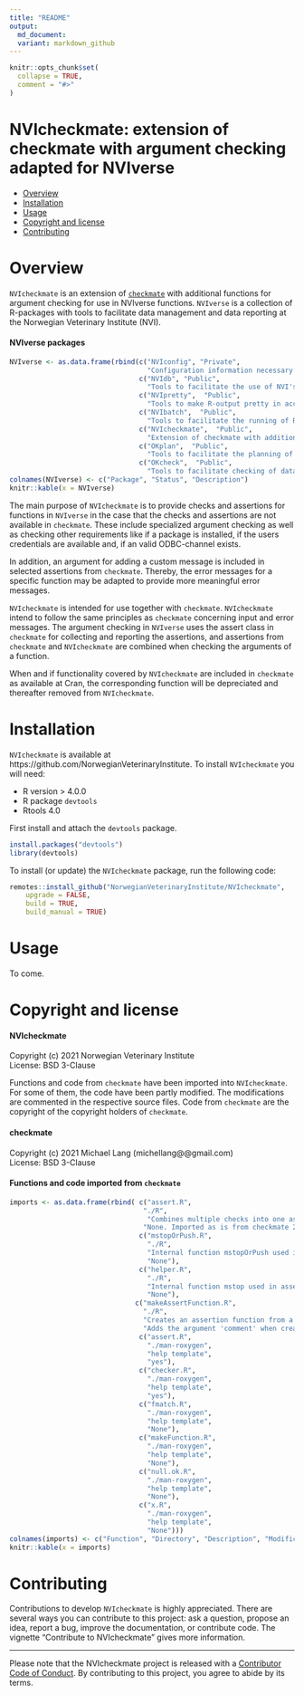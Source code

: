 ```yaml
--- 
title: "README"
output: 
  md_document:
  variant: markdown_github
---
```


```r
knitr::opts_chunk$set(
  collapse = TRUE,
  comment = "#>"
)
```

NVIcheckmate: extension of checkmate with argument checking adapted for NVIverse
================

<!-- README.md is generated from README.Rmd. Please edit that file -->

  - [Overview](#overview)
  - [Installation](#installation)
  - [Usage](#usage)
  - [Copyright and license](#copyright-and-license)
  - [Contributing](#contributing)

# Overview
`NVIcheckmate` is an extension of [`checkmate`](https://CRAN.R-project.org/package=checkmate) with additional functions for argument checking for use in NVIverse functions. `NVIverse` is a collection of R-packages with tools to facilitate data management and data reporting at the Norwegian Veterinary Institute (NVI). 

####  NVIverse packages
```r
NVIverse <- as.data.frame(rbind(c("NVIconfig", "Private",
                                  "Configuration information necessary for some NVIverse functions"),
                                c("NVIdb", "Public",
                                  "Tools to facilitate the use of NVI's databases"),
                                c("NVIpretty",  "Public",
                                  "Tools to make R-output pretty in accord with NVI's graphical profile"),
                                c("NVIbatch",  "Public",
                                  "Tools to facilitate the running of R-scripts in batch mode at NVI"),
                                c("NVIcheckmate",  "Public",
                                  "Extension of checkmate with additional functions for argument checking for use in NVIverse functions"),
                                c("OKplan",  "Public",
                                  "Tools to facilitate the planning of surveillance programmes for the NFSA"),
                                c("OKcheck",  "Public",
                                  "Tools to facilitate checking of data from national surveillance programmes")))
colnames(NVIverse) <- c("Package", "Status", "Description")
knitr::kable(x = NVIverse)
```

The main purpose of `NVIcheckmate` is to provide checks and assertions for functions 
in `NVIverse` in the case that the checks and assertions are not available in `checkmate`. 
These include specialized argument checking as well as checking other requirements 
like if a package is installed, if the users credentials are available and, if an 
valid ODBC-channel exists.

In addition, an argument for adding a custom message is included in selected assertions 
from `checkmate`. Thereby, the error messages for a specific function may be adapted 
to provide more meaningful error messages.

`NVIcheckmate` is intended for use together with `checkmate`. `NVIcheckmate` intend 
to follow the same principles as `checkmate` concerning input and error messages. 
The argument checking in `NVIverse` uses the assert class in `checkmate` for 
collecting and reporting the assertions, and assertions from `checkmate` and 
`NVIcheckmate` are combined when checking the arguments of a function.

When and if functionality covered by `NVIcheckmate` are included in `checkmate` 
as available at Cran, the corresponding function will be depreciated and thereafter 
removed from `NVIcheckmate`. 

# Installation
`NVIcheckmate` is available at https://github.com/NorwegianVeterinaryInstitute. 
To install `NVIcheckmate` you will need:

- R version > 4.0.0
- R package `devtools`
- Rtools 4.0

First install and attach the `devtools` package.  

``` r
install.packages("devtools")
library(devtools)
```

To install (or update) the `NVIcheckmate` package, run the following code:

``` r
remotes::install_github("NorwegianVeterinaryInstitute/NVIcheckmate", 
	upgrade = FALSE, 
	build = TRUE,
	build_manual = TRUE)
```

# Usage
To come.

# Copyright and license

#### NVIcheckmate
Copyright (c) 2021 Norwegian Veterinary Institute  
License: BSD 3-Clause  
  
Functions and code from `checkmate` have been imported into `NVIcheckmate`. For some of 
them, the code have been partly modified. The modifications are commented in the respective 
source files. Code from `checkmate` are the copyright of the copyright holders of `checkmate`.
  
#### checkmate
Copyright (c) 2021 Michael Lang (michellang@@gmail.com)  
License: BSD 3-Clause  
  
#### Functions and code imported from `checkmate`

```r
imports <- as.data.frame(rbind( c("assert.R", 
                                 "./R",
                                  "Combines multiple checks into one assertion",
                                 "None. Imported as is from checkmate 2.1.0 at Github to include argument 'add'"),
                                c("mstopOrPush.R",  
                                  "./R",
                                  "Internal function mstopOrPush used in assert.R",
                                  "None"),
                                c("helper.R",  
                                  "./R",
                                  "Internal function mstop used in assert.R",
                                  "None"),
                               c("makeAssertFunction.R", 
                                 "./R",
                                 "Creates an assertion function from a check function",
                                 "Adds the argument 'comment' when creating an assertion function"),
                                c("assert.R",  
                                  "./man-roxygen",
                                  "help template",
                                  "yes"),
                                c("checker.R",  
                                  "./man-roxygen",
                                  "help template",
                                  "yes"),
                                c("fmatch.R",  
                                  "./man-roxygen",
                                  "help template",
                                  "None"),
                                c("makeFunction.R",  
                                  "./man-roxygen",
                                  "help template",
                                  "None"),
                                c("null.ok.R",  
                                  "./man-roxygen",
                                  "help template",
                                  "None"),
                                c("x.R",  
                                  "./man-roxygen",
                                  "help template",
                                  "None")))
colnames(imports) <- c("Function", "Directory", "Description", "Modification")
knitr::kable(x = imports)
```

# Contributing

Contributions to develop `NVIcheckmate` is highly appreciated. There are several 
ways you can contribute to this project: ask a question, propose an idea, report 
a bug, improve the documentation, or contribute code. The vignette 
"Contribute to NVIcheckmate" gives more information.

-----

Please note that the NVIcheckmate project is released with a [Contributor Code of Conduct](https://contributor-covenant.org/version/2/0/CODE_OF_CONDUCT.html). By 
contributing to this project, you agree to abide by its terms.
